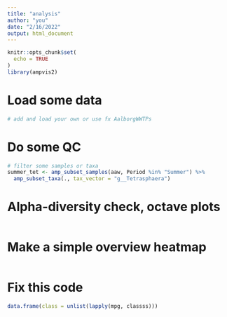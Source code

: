 ```yaml
---
title: "analysis"
author: "you"
date: "2/16/2022"
output: html_document
---
```


```r
knitr::opts_chunk$set(
  echo = TRUE
)
library(ampvis2)
```

# Load some data
```r
# add and load your own or use fx AalborgWWTPs
```

# Do some QC
```r
# filter some samples or taxa
summer_tet <- amp_subset_samples(aaw, Period %in% "Summer") %>% 
  amp_subset_taxa(., tax_vector = "g__Tetrasphaera")

```

# Alpha-diversity check, octave plots
```r

```

# Make a simple overview heatmap
```r

```

# Fix this code
```r
data.frame(class = unlist(lapply(mpg, classss)))
```

